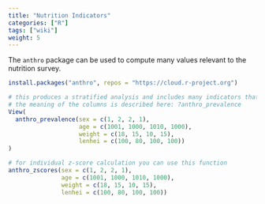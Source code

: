 ```yaml
---
title: "Nutrition Indicators"
categories: ["R"]
tags: ["wiki"]
weight: 5
---
```



The `anthro` package can be used to compute many values relevant to the nutrition survey.

```R
install.packages("anthro", repos = "https://cloud.r-project.org")

# this produces a stratified analysis and includes many indicators that can be used directly in the report
# the meaning of the columns is described here: ?anthro_prevalence
View(
  anthro_prevalence(sex = c(1, 2, 2, 1),
                    age = c(1001, 1000, 1010, 1000),
                    weight = c(18, 15, 10, 15),
                    lenhei = c(100, 80, 100, 100))
)

# for individual z-score calculation you can use this function
anthro_zscores(sex = c(1, 2, 2, 1),
               age = c(1001, 1000, 1010, 1000),
               weight = c(18, 15, 10, 15),
               lenhei = c(100, 80, 100, 100))

```

